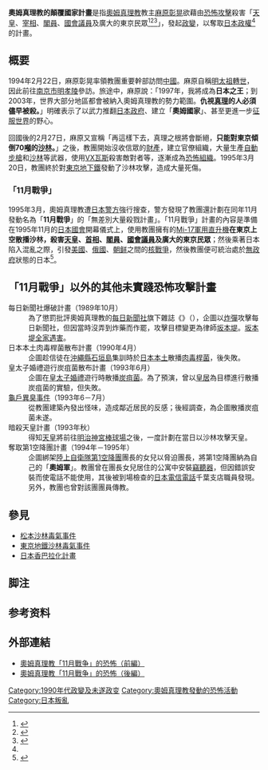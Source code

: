 {{japanese|japanese=オウム真理教の国家転覆計画|kana=オウムしんりきょうのこっかてんぷくけいかく|romaji=Oumu Sinrikyō no Kokka Tenbuku Keikaku}}

'''奧姆真理教的顛覆國家計畫'''是指[[奧姆真理教|奧姆真理教]]教主[[麻原彰晃|麻原彰晃]]欲藉由[[恐怖攻擊|恐怖攻擊]]殺害「[[天皇|天皇]]、[[宰相|宰相]]{{notetag|對[[內閣總理大臣|內閣總理大臣]]的雅稱。}}、[[閣員|閣員]]、[[國會議員|國會議員]]及廣大的東京民眾<ref name="妄">{{cite journal|1=|title=【妄想片】自稱明太祖與法老王轉世　麻原彰晃想當日本之王|url=https://tw.appledaily.com/hot/realtime/20180706/1386132/|journal=|access-date=2018-07-06|archive-date=2020-06-07|archive-url=https://web.archive.org/web/20200607112435/https://tw.appledaily.com/hot/realtime/20180706/1386132/|dead-url=no}}</ref><ref>{{Cite web |url=https://news.sina.cn/gj/2018-07-06/detail-ihexfcvk6187011.d.html?vt=4&pos=9&cid=56262 |title=今天日本一次处死了7个人，里面有一个可怕的名字 |access-date=2018-07-06 |archive-date=2020-06-07 |archive-url=https://web.archive.org/web/20200607112722/https://news.sina.cn/gj/2018-07-06/detail-ihexfcvk6187011.d.html?vt=4&pos=9&cid=56262 |dead-url=no }}</ref><ref>{{Cite web |url=https://www.52hrtt.com/tw/n/w/info/G1530690583262 |title=那个躲过死刑12年的日本邪教头子今天终于被执行死刑 |access-date=2018-07-06 |archive-url=https://web.archive.org/web/20180706161801/https://www.52hrtt.com/tw/n/w/info/G1530690583262 |archive-date=2018-07-06 |dead-url=yes }}</ref>」，發起[[政變|政變]]，以奪取[[日本政府|日本政權]]<ref name="妄"/>的計畫。

== 概要 ==
1994年2月22日，麻原彰晃率領教團重要幹部訪問[[中國|中國]]。麻原自稱[[朱元璋|明太祖]][[轉世|轉世]]，因此前往[[南京市|南京市]][[明孝陵|明孝陵]]參訪。旅途中，麻原說：「1997年，我將成為'''日本之王'''；到2003年，世界大部分地區都會被納入奧姆真理教的勢力範圍。'''仇視[[真理|真理]]的人必須儘早被殺。'''」明確表示了以武力推翻[[日本政府|日本政府]]、建立「'''奧姆國家'''」、甚至更進一步[[征服世界|征服世界]]的野心。

{{see also|東京地鐵沙林毒氣事件}}
回國後的2月27日，麻原又宣稱「再這樣下去，真理之根將會斷絕，'''只能對東京傾倒70[[噸|噸]]的[[沙林|沙林]]。'''」之後，教團開始沒收信眾的[[財產|財產]]，建立官僚組織{{link-ja|省廳制 (奧姆真理教)|省庁制 (オウム真理教)|省廳制}}，大量生產[[自動步槍|自動步槍]]和[[沙林|沙林]]等武器，使用[[VX瓦斯|VX瓦斯]]殺害敵對者等，逐漸成為[[恐怖組織|恐怖組織]]。1995年3月20日，教團終於對[[東京地下鐵|東京地下鐵]]發動了沙林攻擊，造成大量死傷。

=== 「11月戰爭」 ===
1995年3月，奧姆真理教遭[[日本警方|日本警方]]強行搜查，警方發現了教團還計劃在同年11月發動名為「'''11月戰爭'''」的「無差別大量殺戮計畫」。「11月戰爭」計畫的內容是準備在1995年11月的[[日本國會|日本國會]]開幕儀式上，使用教團擁有的[[Mi-17直昇機|Mi-17軍用直升機]]'''在東京上空散播沙林，殺害[[天皇|天皇]]、[[首相|首相]]、[[閣員|閣員]]、[[日本國會|國會議員]]及廣大的東京民眾'''；然後乘著日本陷入混亂之際，引發[[美國|美國]]、[[俄國|俄國]]、[[朝鲜|朝鲜]]之間的[[核戰爭|核戰爭]]，然後教團便可統治處於[[無政府|無政府]]狀態的日本<ref>{{Cite web |url=http://news.ifeng.com/mil/history/detail_2011_12/02/11057149_0.shtml |title=奥姆真理教“十一月战争”计划：自称朱元璋转世 |access-date=2017-06-25 |archive-date=2020-06-07 |archive-url=https://web.archive.org/web/20200607112512/http://news.ifeng.com/mil/history/detail_2011_12/02/11057149_0.shtml |dead-url=no }}</ref>。

== 「11月戰爭」以外的其他未實踐恐怖攻擊計畫 ==
;每日新聞社爆破計畫（1989年10月）
:為了懲罰批評奧姆真理教的[[每日新聞社|每日新聞社]]旗下雜誌《{{link-ja|每日周刊|サンデー毎日|每日周刊}}》（{{lang|ja|サンデー毎日}}），企圖以[[炸彈|炸彈]]攻擊每日新聞社，但因當時沒弄到炸藥而作罷，攻擊目標變更為律師[[坂本堤|坂本堤]]。[[坂本堤律師一家殺害事件|坂本堤全家遇害]]。
;日本本土肉毒桿菌散布計畫（1990年4月）
:企圖趁信徒在[[沖繩縣|沖繩縣]][[石垣島|石垣島]]集訓時於[[日本本土|日本本土]]散播[[肉毒桿菌|肉毒桿菌]]，後失敗。
;皇太子婚禮遊行炭疽菌散布計畫（1993年6月）
:企圖在[[德仁親王|皇太子]][[婚禮|婚禮]]遊行時散播[[炭疽菌|炭疽菌]]。為了預演，曾以[[皇居|皇居]]為目標進行散播炭疽菌的實驗，但失敗。
;[[龜戶異臭事件|龜戶異臭事件]]（1993年6－7月）
:從教團建築內發出怪味，造成鄰近居民的反感；後經調查，為企圖散播炭疽菌未遂。
;暗殺天皇計畫（1993年秋）
:得知[[明仁|天皇]]將前往[[明治神宮棒球場|明治神宮棒球場]]之後，一度計劃在當日以沙林攻擊天皇。
;奪取第1空降團計畫（1994年－1995年）
:企圖綁架[[陸上自衛隊第1空降團|陸上自衛隊第1空降團]]團長的女兒以脅迫團長，將第1空降團納為自己的「'''奧姆軍'''」。教團曾在團長女兒居住的公寓中安裝[[竊聽器|竊聽器]]，但因錯誤安裝而使電話不能使用，其後被到場檢查的[[日本電信電話|日本電信電話]]千葉支店職員發現。另外，教團也曾對該團團員傳教。

==參見==
*[[松本沙林毒氣事件|松本沙林毒氣事件]]
*[[東京地鐵沙林毒氣事件|東京地鐵沙林毒氣事件]]
*[[日本香巴拉化計畫|日本香巴拉化計畫]]

== 脚注 ==
<div class="references-small">
{{NoteFoot}}
</div>

== 参考资料 ==
<div class="references-small">
<references></references>
</div>

==外部連結==
*[https://web.archive.org/web/20080324003433/http://www.hh.iij4u.or.jp/~iwakami/aum2.htm 奧姆真理教「11月戰争」的恐怖（前編）]{{ja icon}}
*[https://web.archive.org/web/20070814014356/http://www.hh.iij4u.or.jp/~iwakami/aum3.htm 奧姆真理教「11月戰争」的恐怖（後編）]{{ja icon}}

{{奥姆真理教}}
{{Authority control}}
[[Category:1990年代政變及未遂政变|Category:1990年代政變及未遂政变]]
[[Category:奧姆真理教發動的恐怖活動|Category:奧姆真理教發動的恐怖活動]]
[[Category:日本叛亂|Category:日本叛亂]]